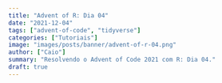 ```yaml
---
title: "Advent of R: Dia 04"
date: "2021-12-04"
tags: ["advent-of-code", "tidyverse"]
categories: ["Tutoriais"]
image: "images/posts/banner/advent-of-r-04.png"
author: ["Caio"]
summary: "Resolvendo o Advent of Code 2021 com R: Dia 04."
draft: true
---
```

